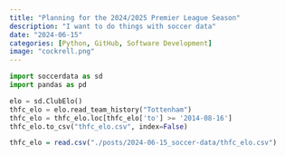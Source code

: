 ```yaml
---
title: "Planning for the 2024/2025 Premier League Season"
description: "I want to do things with soccer data"
date: "2024-06-15"
categories: [Python, GitHub, Software Development]
image: "cockrell.png"
---
```




```python
import soccerdata as sd
import pandas as pd
```



```python
elo = sd.ClubElo()
thfc_elo = elo.read_team_history("Tottenham")
thfc_elo = thfc_elo.loc[thfc_elo['to'] >= '2014-08-16']
thfc_elo.to_csv("thfc_elo.csv", index=False)
```


```r
thfc_elo = read.csv("./posts/2024-06-15_soccer-data/thfc_elo.csv")
```